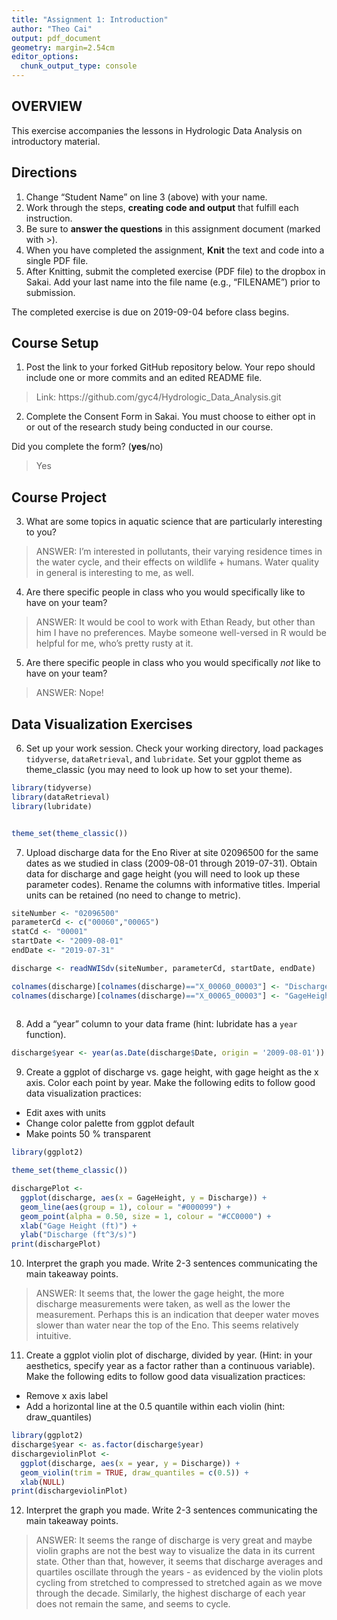 ```yaml
---
title: "Assignment 1: Introduction"
author: "Theo Cai"
output: pdf_document
geometry: margin=2.54cm
editor_options: 
  chunk_output_type: console
---
```


## OVERVIEW

This exercise accompanies the lessons in Hydrologic Data Analysis on introductory material. 

## Directions
1. Change "Student Name" on line 3 (above) with your name.
3. Work through the steps, **creating code and output** that fulfill each instruction.
4. Be sure to **answer the questions** in this assignment document (marked with >).
6. When you have completed the assignment, **Knit** the text and code into a single PDF file.
8. After Knitting, submit the completed exercise (PDF file) to the dropbox in Sakai. Add your last name into the file name (e.g., "FILENAME") prior to submission.

The completed exercise is due on 2019-09-04 before class begins.

## Course Setup
1. Post the link to your forked GitHub repository below. Your repo should include one or more commits and an edited README file.  

>  Link: https://github.com/gyc4/Hydrologic_Data_Analysis.git

2. Complete the Consent Form in Sakai. You must choose to either opt in or out of the research study being conducted in our course.

Did you complete the form? (**yes**/no)

> Yes

## Course Project

3. What are some topics in aquatic science that are particularly interesting to you?

> ANSWER: I'm interested in pollutants, their varying residence times in the water cycle, and their effects on wildlife + humans. Water quality in general is interesting to me, as well.

4. Are there specific people in class who you would specifically like to have on your team?

> ANSWER: It would be cool to work with Ethan Ready, but other than him I have no preferences. Maybe someone well-versed in R would be helpful for me, who's pretty rusty at it.

5. Are there specific people in class who you would specifically *not* like to have on your team?

> ANSWER: Nope!

## Data Visualization Exercises

6. Set up your work session. Check your working directory, load packages `tidyverse`,  `dataRetrieval`, and `lubridate`. Set your ggplot theme as theme_classic (you may need to look up how to set your theme).

```r
library(tidyverse)
library(dataRetrieval)
library(lubridate)


theme_set(theme_classic())

```

7. Upload discharge data for the Eno River at site 02096500 for the same dates as we studied in class (2009-08-01 through 2019-07-31). Obtain data for discharge and gage height (you will need to look up these parameter codes). Rename the columns with informative titles. Imperial units can be retained (no need to change to metric).

```r
siteNumber <- "02096500"
parameterCd <- c("00060","00065")
statCd <- "00001"
startDate <- "2009-08-01"
endDate <- "2019-07-31"

discharge <- readNWISdv(siteNumber, parameterCd, startDate, endDate)

colnames(discharge)[colnames(discharge)=="X_00060_00003"] <- "Discharge"
colnames(discharge)[colnames(discharge)=="X_00065_00003"] <- "GageHeight"
                  
```

8. Add a "year" column to your data frame (hint: lubridate has a `year` function).

```r

discharge$year <- year(as.Date(discharge$Date, origin = '2009-08-01')) 

```

9. Create a ggplot of discharge vs. gage height, with gage height as the x axis. Color each point by year. Make the following edits to follow good data visualization practices: 

* Edit axes with units
* Change color palette from ggplot default
* Make points 50 % transparent

```r
library(ggplot2)

theme_set(theme_classic())

dischargePlot <-
  ggplot(discharge, aes(x = GageHeight, y = Discharge)) +
  geom_line(aes(group = 1), colour = "#000099") +
  geom_point(alpha = 0.50, size = 1, colour = "#CC0000") +
  xlab("Gage Height (ft)") + 
  ylab("Discharge (ft^3/s)")
print(dischargePlot)

```

10. Interpret the graph you made. Write 2-3 sentences communicating the main takeaway points. 

> ANSWER: It seems that, the lower the gage height, the more discharge measurements were taken, as well as the lower the measurement. Perhaps this is an indication that deeper water moves slower than water near the top of the Eno. This seems relatively intuitive.

11. Create a ggplot violin plot of discharge, divided by year. (Hint: in your aesthetics, specify year as a factor rather than a continuous variable). Make the following edits to follow good data visualization practices: 

* Remove x axis label
* Add a horizontal line at the 0.5 quantile within each violin (hint: draw_quantiles)
```r
library(ggplot2)
discharge$year <- as.factor(discharge$year)
dischargeviolinPlot <- 
  ggplot(discharge, aes(x = year, y = Discharge)) +   
  geom_violin(trim = TRUE, draw_quantiles = c(0.5)) +
  xlab(NULL) 
print(dischargeviolinPlot)
```

12. Interpret the graph you made. Write 2-3 sentences communicating the main takeaway points. 

> ANSWER: It seems the range of discharge is very great and maybe violin graphs are not the best way to visualize the data in its current state. Other than that, however, it seems that discharge averages and quartiles oscillate through the years - as evidenced by the violin plots cycling from stretched to compressed to stretched again as we move through the decade. Similarly, the highest discharge of each year does not remain the same, and seems to cycle.
